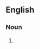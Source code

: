 {{also|moon shots}}

==English==

===Noun===
{{head|en|noun plural form}}

# {{plural of|moonshot|lang=en}}